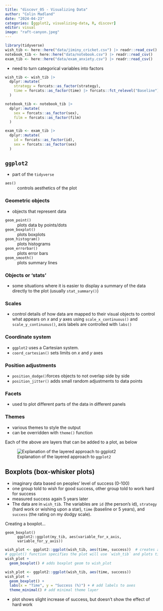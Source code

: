 ```yaml
---
title: "discovr_05 - Visualizing Data"
author: "Colin Madland"
date: "2024-04-23"
categories: [ggplot2, visualizing-data, R, discovr]
editor: visual
image: "raft-canyon.jpeg"
---
```


```r
library(tidyverse)
wish_tib <- here::here("data/jiminy_cricket.csv") |> readr::read_csv()
notebook_tib <- here::here("data/notebook.csv") |> readr::read_csv()
exam_tib <- here::here("data/exam_anxiety.csv") |> readr::read_csv()
```

- need to turn categorical variables into factors

```r
wish_tib <- wish_tib |>
  dplyr::mutate(
    strategy = forcats::as_factor(strategy),
    time = forcats::as_factor(time) |> forcats::fct_relevel("Baseline")
  )
```

```r
notebook_tib <- notebook_tib |>
  dplyr::mutate(
    sex = forcats::as_factor(sex),
    film = forcats::as_factor(film)
  )
```

```r
exam_tib <- exam_tib |>
  dplyr::mutate(
    id = forcats::as_factor(id),
    sex = forcats::as_factor(sex)
  )
```

## `ggplot2`

- part of the `tidyverse`

`aes()`
: controls aesthetics of the plot

### Geometric objects
- objects that represent data

`geom_point()`
: plots data by points/dots

`geom_boxplot()`
: plots boxplots

`geom_histogram()`
: plots histograms

`geom_errorbar()`
: plots error bars

`geom_smooth()`
: plots summary lines

### Objects or 'stats'
- some situations where it is easier to display a summary of the data directly to the plot (usually `stat_summary()`)

### Scales
- control details of how data are mapped to their visual objects to control what appears on *x* and *y* axes using `scale_x_continuous()` and `scale_y_continuous()`, axis labels are controlled with `labs()`

### Coordinate system
- `ggplot2` uses a Cartesian system. 
- `coord_cartesian()` sets limits on *x* and *y* axes

### Position adjustments
- `position_dodge()`forces objects to not overlap side by side
- `position_jitter()` adds small random adjustments to data points

### Facets
- used to plot different parts of the data in different panels

### Themes
- various themes to style the output
- can be overridden with `theme()` function

Each of the above are layers that can be added to a plot, as below

![Explanation of the layered approach to `ggplot2`](ggplot.png)

## Boxplots (box-whisker plots)

- imaginary data based on peoples' level of success (0-100)
- one group told to wish for good success, other group told to work hard for success
- measured success again 5 years later
- The data are in `wish_tib`. The variables are `id` (the person’s id), `strategy` (hard work or wishing upon a star), `time` (baseline or 5 years), and `success` (the rating on my dodgy scale).

Creating a boxplot...

`geom_boxplot()`
: `ggplot2::ggplot(my_tib, aes(variable_for_x_axis, variable_for_y_axis))`

```r
wish_plot <- ggplot2::ggplot(wish_tib, aes(time, success))  # creates an object called `wish_plot` that contains the boxplot
# ggplot() function specifies the plot will use `wish_tib` and plots time on *x* and success on *y*
wish_plot +
  geom_boxplot() # adds boxplot geom to wish_plot
```

```r
wish_plot <- ggplot2::ggplot(wish_tib, aes(time, success))
wish_plot +
  geom_boxplot() +
  labs(x = "Time", y = "Success (%)") + # add labels to axes
  theme_minimal() # add minimal theme layer
```

- plot shows slight increase of success, but doesn't show the effect of hard work